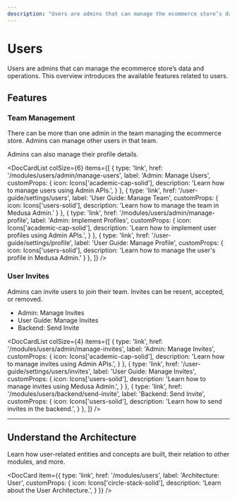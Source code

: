 ```yaml
---
description: "Users are admins that can manage the ecommerce store’s data and operations. Learn about the available features and guides."
---
```



# Users

Users are admins that can manage the ecommerce store’s data and operations. This overview introduces the available features related to users.

## Features

### Team Management

There can be more than one admin in the team managing the ecommerce store. Admins can manage other users in that team.

Admins can also manage their profile details.

<DocCardList colSize={6} items={[
  {
    type: 'link',
    href: '/modules/users/admin/manage-users',
    label: 'Admin: Manage Users',
    customProps: {
      icon: Icons['academic-cap-solid'],
      description: 'Learn how to manage users using Admin APIs.',
    }
  },
  {
    type: 'link',
    href: '/user-guide/settings/users',
    label: 'User Guide: Manage Team',
    customProps: {
      icon: Icons['users-solid'],
      description: 'Learn how to manage the team in Medusa Admin.'
    }
  },
  {
    type: 'link',
    href: '/modules/users/admin/manage-profile',
    label: 'Admin: Implement Profiles',
    customProps: {
      icon: Icons['academic-cap-solid'],
      description: 'Learn how to implement user profiles using Admin APIs.',
    }
  },
  {
    type: 'link',
    href: '/user-guide/settings/profile',
    label: 'User Guide: Manage Profile',
    customProps: {
      icon: Icons['users-solid'],
      description: 'Learn how to manage the user\'s profile in Medusa Admin.'
    }
  },
]} />

### User Invites

Admins can invite users to join their team. Invites can be resent, accepted, or removed.

- Admin: Manage Invites
- User Guide: Manage Invites
- Backend: Send Invite

<DocCardList colSize={4} items={[
  {
    type: 'link',
    href: '/modules/users/admin/manage-invites',
    label: 'Admin: Manage Invites',
    customProps: {
      icon: Icons['academic-cap-solid'],
      description: 'Learn how to manage invites using Admin APIs.',
    }
  },
  {
    type: 'link',
    href: '/user-guide/settings/users/invites',
    label: 'User Guide: Manage Invites',
    customProps: {
      icon: Icons['users-solid'],
      description: 'Learn how to manage invites using Medusa Admin.',
    }
  },
  {
    type: 'link',
    href: '/modules/users/backend/send-invite',
    label: 'Backend: Send Invite',
    customProps: {
      icon: Icons['users-solid'],
      description: 'Learn how to send invites in the backend.',
    }
  },
]} />

---

## Understand the Architecture

Learn how user-related entities and concepts are built, their relation to other modules, and more.

<DocCard item={{
  type: 'link',
  href: '/modules/users',
  label: 'Architecture: User',
  customProps: {
    icon: Icons['circle-stack-solid'],
    description: 'Learn about the User Architecture.',
  }
}} />
